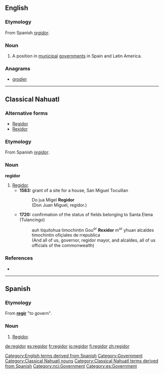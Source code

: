 ==English==
{{wikipedia}}
===Etymology===
From Spanish ''[[regidor#Spanish|regidor]]''.
===Noun===
{{en-noun|pl2=regidores}}

# A position in [[municipal]] [[government]]s in Spain and Latin America.

===Anagrams===
* [[grodier#English|grodier]]

[[Category:English terms derived from Spanish]]
[[Category:Government]]
----
==Classical Nahuatl==

===Alternative forms===
* [[Regidor]]
* [[Rexidor]]
===Etymology===
From Spanish ''[[regidor#Spanish|regidor]]''.
===Noun===
'''regidor'''

# [[regidor#English|Regidor]].
#* '''1583:''' grant of a site for a house, San Miguel Tocuillan
#*: Do jua Migel '''Regidor'''
#*:(Don Juan Miguel, regidor.)
#* '''1720:''' confirmation of the status of fields belonging to Santa Elena (Tulancingo)
#*: auh tiquitohua timochintin Gou<sup>or</sup> '''Rexidor''' m<sup>or</sup> yhuan alcaldes timochintin ofiçiales de rrepublica
#*:(And all of us, governor, regidor mayor, and alcaldes, all of us officials of the commonwealth)
===References===
* {{reference-book |author=Lockhart, James |year=1991 |title=Nahuas and Spaniards: Postconquest Central Mexican History and Philology |location=Stanford |publisher=Stanford University Press |pages=pp. 74, 104}}
[[Category:Classical Nahuatl nouns]]
[[Category:Classical Nahuatl terms derived from Spanish]]
[[Category:nci:Government]]
----
==Spanish==

===Etymology===
From '''[[regir]]''' "to govern".
===Noun===
{{es-noun-m|pl=regidores}}

# [[regidor#English|Regidor]].

[[Category:es:Government]]

[[de:regidor]]
[[es:regidor]]
[[fr:regidor]]
[[io:regidor]]
[[fi:regidor]]
[[zh:regidor]]